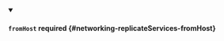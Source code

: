 


<details className="config-field" data-expandable="true" open>
<summary>

#### `fromHost` <span className="config-field-required" data-required="false">required</span> <span className="config-field-type"></span> <span className="config-field-default"></span> <span className="config-field-enum"></span> {#networking-replicateServices-fromHost}



</summary>

<PartialFromhostreference />


</details>
